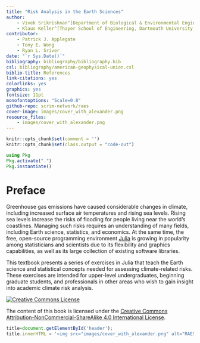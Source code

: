 ```yaml
--- 
title: "Risk Analysis in the Earth Sciences"
author: 
    - Vivek Srikrishnan^[Department of Biological & Environmental Engineering, Cornell University, viveks@cornell.edu]
    - Klaus Keller^[Thayer School of Engineering, Dartmouth University, klaus.keller@dartmouth.edu]
contributor:
    - Patrick J. Applegate
    - Tony E. Wong
    - Ryan L. Sriver
date: "`r Sys.Date()`"
bibliography: bibliography/bibliography.bib
csl: bibliography/american-geophysical-union.csl
biblio-title: References
link-citations: yes
colorlinks: yes
graphics: yes
fontsize: 11pt
monofontoptions: "Scale=0.8"
github-repo: scrim-network/raes
cover-image: images/cover_with_alexander.png
resource_files:
    - images/cover_with_alexander.png
---
```


```r
knitr::opts_chunk$set(comment = '')
knitr::opts_chunk$set(class.output = "code-out")
```

```julia
using Pkg
Pkg.activate(".")
Pkg.instantiate()
```

# Preface {-} 

Greenhouse gas emissions have caused considerable changes in climate, including increased surface air temperatures and rising sea levels.  Rising sea levels increase the risks of flooding for people living near the world's coastlines.  Managing such risks requires an understanding of many fields, including Earth science, statistics, and economics.  At the same time, the free, open-source programming environment [Julia](http://www.julialang.org) is growing in popularity among statisticians and scientists due to its flexibility and graphics capabilities, as well as its large collection of existing software libraries.

This textbook presents a series of exercises in Julia that teach the Earth science and statistical concepts needed for assessing climate-related risks.  These exercises are intended for upper-level undergraduates, beginning graduate students, and professionals in other areas who wish to gain insight into academic climate risk analysis.  

<a rel="license" href="http://creativecommons.org/licenses/by-nc-sa/4.0/"><img alt="Creative Commons License" style="border-width:0" src="https://i.creativecommons.org/l/by-nc-sa/4.0/88x31.png" /></a><br />

The content of this book is licensed under the [Creative Commons Attribution-NonCommercial-ShareAlike 4.0 International License](https://creativecommons.org/licenses/by-nc-sa/4.0/).


```js
title=document.getElementById('header');
title.innerHTML = '<img src="images/cover_with_alexander.png" alt="RAES Cover Image">' + title.innerHTML
```